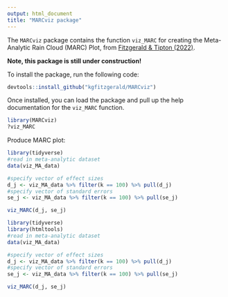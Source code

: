 ```yaml
---
output: html_document
title: "MARCviz package"
---
```


The `MARCviz` package contains the function `viz_MARC` for creating the Meta-Analytic Rain Cloud (MARC) Plot, from [Fitzgerald & Tipton (2022)](https://www.tandfonline.com/doi/abs/10.1080/19345747.2022.2031366). 

**Note, this package is still under construction!** 

To install the package, run the following code:

```r
devtools::install_github("kgfitzgerald/MARCviz")
```

Once installed, you can load the package and pull up the help documentation for the `viz_MARC` function. 

```r
library(MARCviz)
?viz_MARC
```

Produce MARC plot:

```r
library(tidyverse)
#read in meta-analytic dataset
data(viz_MA_data)

#specify vector of effect sizes
d_j <- viz_MA_data %>% filter(k == 100) %>% pull(d_j)
#specify vector of standard errors
se_j <- viz_MA_data %>% filter(k == 100) %>% pull(se_j)

viz_MARC(d_j, se_j)
```

```r
library(tidyverse)
library(htmltools)
#read in meta-analytic dataset
data(viz_MA_data)

#specify vector of effect sizes
d_j <- viz_MA_data %>% filter(k == 100) %>% pull(d_j)
#specify vector of standard errors
se_j <- viz_MA_data %>% filter(k == 100) %>% pull(se_j)

viz_MARC(d_j, se_j)
```


